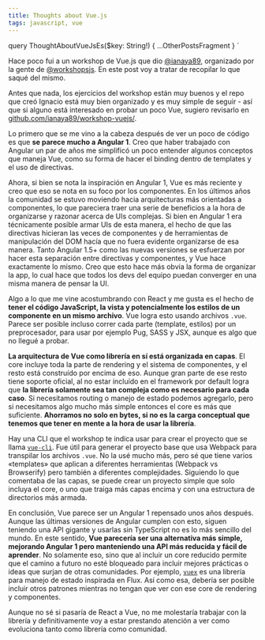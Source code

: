 ```yaml
---
title: Thoughts about Vue.js
tags: javascript, vue
---
```




  query ThoughtAboutVueJsEs($key: String!) {
    ...OtherPostsFragment
  }
`

Hace poco fui a un workshop de Vue.js que dio
[@ianaya89](https://twitter.com/ianaya89), organizado por la gente de
[@workshopsjs](https://twitter.com/workshopsjs). En este post voy a tratar de
recopilar lo que saqué del mismo.

Antes que nada, los ejercicios del workshop están muy buenos y el repo que creó
Ignacio está muy bien organizado y es muy simple de seguir - así que si alguno
está interesado en probar un poco Vue, sugiero revisarlo en
[github.com/ianaya89/workshop-vuejs/](https://github.com/ianaya89/workshop-vuejs/).

Lo primero que se me vino a la cabeza después de ver un poco de código es que
**se parece mucho a Angular 1**. Creo que haber trabajado con Angular un par de
años me simplificó un poco entender algunos conceptos que maneja Vue, como su
forma de hacer el binding dentro de templates y el uso de directivas.

Ahora, si bien se nota la inspiración en Angular 1, Vue es más reciente y creo
que eso se nota en su foco por los componentes. En los últimos años la comunidad
se estuvo moviendo hacia arquitecturas más orientadas a componentes, lo que
pareciera traer una serie de beneficios a la hora de organizarse y razonar
acerca de UIs complejas. Si bien en Angular 1 era técnicamente posible armar UIs
de esta manera, el hecho de que las directivas hicieran las veces de componentes
y de herramientas de manipulación del DOM hacía que no fuera evidente
organizarse de esa manera. Tanto Angular 1.5+ como las nuevas versiones se
esfuerzan por hacer esta separación entre directivas y componentes, y Vue hace
exactamente lo mismo. Creo que esto hace más obvia la forma de organizar la app,
lo cual hace que todos los devs del equipo puedan converger en una misma manera
de pensar la UI.

Algo a lo que me vine acostumbrando con React y me gusta es el hecho de **tener
el código JavaScript, la vista y potencialmente los estilos de un componente en
un mismo archivo**. Vue logra esto usando archivos `.vue`. Parece ser posible
incluso correr cada parte (template, estilos) por un preprocesador, para usar
por ejemplo Pug, SASS y JSX, aunque es algo que no llegué a probar.

**La arquitectura de Vue como librería en sí está organizada en capas**. El core
incluye toda la parte de rendering y el sistema de componentes, y el resto está
construído por encima de eso. Aunque gran parte de ese resto tiene soporte
oficial, al no estar incluído en el framework por default logra que **la
librería solamente sea tan compleja como es necesario para cada caso**. Si
necesitamos routing o manejo de estado podemos agregarlo, pero si necesitamos
algo mucho más simple entonces el core es más que suficiente. **Ahorramos no
solo en bytes, si no es la carga conceptual que tenemos que tener en mente a la
hora de usar la librería**.

Hay una CLI que el workshop te indica usar para crear el proyecto que se llama
[`vue-cli`](https://github.com/vuejs/vue-cli). Fue útil para generar el proyecto
base que usa Webpack para transpilar los archivos `.vue`. No la usé mucho más,
pero sé que tiene varios «templates» que aplican a diferentes herramientas
(Webpack vs Browserify) pero también a diferentes complejidades. Siguiendo lo
que comentaba de las capas, se puede crear un proyecto simple que solo incluya
el core, o uno que traiga más capas encima y con una estructura de directorios
más armada.

En conclusión, Vue parece ser un Angular 1 repensado unos años después. Aunque
las últimas versiones de Angular cumplen con esto, siguen teniendo una API
gigante y usarlas sin TypeScript no es lo más sencillo del mundo. En este
sentido, **Vue parecería ser una alternativa más simple, mejorando Angular 1
pero manteniendo una API más reducida y fácil de aprender**. No solamente eso,
sino que al incluir un core reducido permite que el camino a futuro no esté
bloqueado para incluir mejores prácticas o ideas que surjan de otras
comunidades. Por ejemplo, [`vuex`](https://github.com/vuejs/vuex) es una
librería para manejo de estado inspirada en Flux. Así como esa, debería ser
posible incluir otros patrones mientras no tengan que ver con ese core de
rendering y componentes.

Aunque no sé si pasaría de React a Vue, no me molestaría trabajar con la
librería y definitivamente voy a estar prestando atención a ver como evoluciona
tanto como librería como comunidad.
